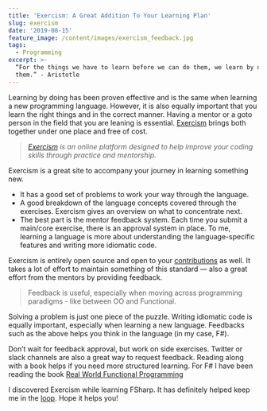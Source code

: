 ```yaml
---
title: 'Exercism: A Great Addition To Your Learning Plan'
slug: exercism
date: '2019-08-15'
feature_image: /content/images/exercism_feedback.jpg
tags:
  - Programming
excerpt: >-
  “For the things we have to learn before we can do them, we learn by doing
  them.” - Aristotle
---
```

Learning by doing has been proven effective and is the same when learning a new programming language. However, it is also equally important that you learn the right things and in the correct manner. Having a mentor or a goto person in the field that you are leaning is essential. [Exercism](https://exercism.io) brings both together under one place and free of cost.

> _[Exercism](https://exercism.io) is an online platform designed to help improve your coding skills through practice and mentorship._

Exercism is a great site to accompany your journey in learning something new.

-   It has a good set of problems to work your way through the language.
-   A good breakdown of the language concepts covered through the exercises. Exercism gives an overview on what to concentrate next.
-   The best part is the mentor feedback system. Each time you submit a main/core exercise, there is an approval system in place. To me, learning a language is more about understanding the language-specific features and writing more idiomatic code.

Exercism is entirely open source and open to your [contributions](https://github.com/exercism) as well. It takes a lot of effort to maintain something of this standard — also a great effort from the mentors by providing feedback.

> Feedback is useful, especially when moving across programming paradigms - like between OO and Functional.

<ImageCard src="/content/images/exercism_feedback.jpg" alt="" />

Solving a problem is just one piece of the puzzle. Writing idiomatic code is equally important, especially when learning a new language. Feedbacks such as the above helps you think in the language (in my case, F#).

Don’t wait for feedback approval, but work on side exercises. Twitter or slack channels are also a great way to request feedback. Reading along with a book helps if you need more structured learning. For F# I have been reading the book [Real World Functional Programming](https://www.amazon.com/Real-World-Functional-Programming-Tomas-Petricek/dp/1933988924)

I discovered Exercism while learning FSharp. It has definitely helped keep me in the [loop](/blog/staying-in-the-learning-loop/). Hope it helps you!
